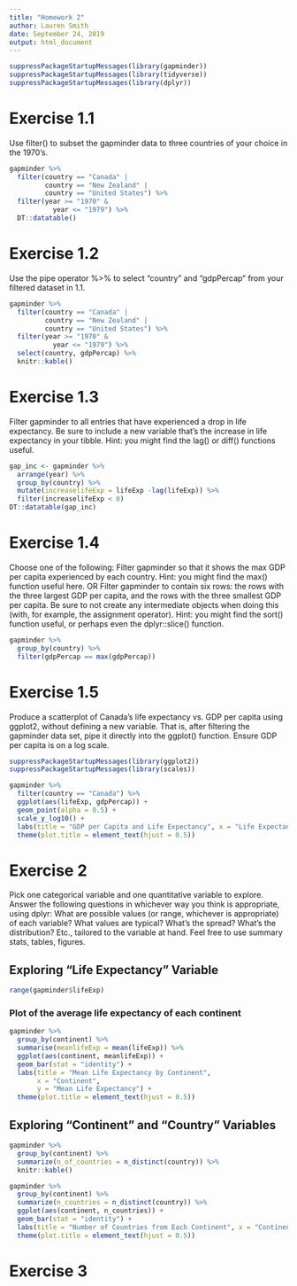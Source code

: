 ```yaml
---
title: "Homework 2"
author: Lauren Smith
date: September 24, 2019
output: html_document
---
```

```r
suppressPackageStartupMessages(library(gapminder))
suppressPackageStartupMessages(library(tidyverse))
suppressPackageStartupMessages(library(dplyr))
```


# Exercise 1.1

Use filter() to subset the gapminder data to three countries of your choice in the 1970’s.

```r
gapminder %>%
  filter(country == "Canada" | 
         country == "New Zealand" | 
         country == "United States") %>%
  filter(year >= "1970" &
           year <= "1979") %>%
  DT::datatable()
```

# Exercise 1.2

Use the pipe operator %>% to select “country” and “gdpPercap” from your filtered dataset in 1.1.

```r
gapminder %>%
  filter(country == "Canada" | 
         country == "New Zealand" | 
         country == "United States") %>%
  filter(year >= "1970" &
           year <= "1979") %>%
  select(country, gdpPercap) %>%
  knitr::kable()
```


# Exercise 1.3

Filter gapminder to all entries that have experienced a drop in life expectancy. Be sure to include a new variable that’s the increase in life expectancy in your tibble. Hint: you might find the lag() or diff() functions useful.

```r
gap_inc <- gapminder %>%
  arrange(year) %>%
  group_by(country) %>%
  mutate(increaselifeExp = lifeExp -lag(lifeExp)) %>%
  filter(increaselifeExp < 0)
DT::datatable(gap_inc)
```


# Exercise 1.4

Choose one of the following:
Filter gapminder so that it shows the max GDP per capita experienced by each country. Hint: you might find the max() function useful here.
OR
Filter gapminder to contain six rows: the rows with the three largest GDP per capita, and the rows with the three smallest GDP per capita. Be sure to not create any intermediate objects when doing this (with, for example, the assignment operator). Hint: you might find the sort() function useful, or perhaps even the dplyr::slice() function.

```r
gapminder %>%
  group_by(country) %>%
  filter(gdpPercap == max(gdpPercap))
```


# Exercise 1.5

Produce a scatterplot of Canada’s life expectancy vs. GDP per capita using ggplot2, without defining a new variable. That is, after filtering the gapminder data set, pipe it directly into the ggplot() function. Ensure GDP per capita is on a log scale.

```r
suppressPackageStartupMessages(library(ggplot2))
suppressPackageStartupMessages(library(scales))
```

```r
gapminder %>%
  filter(country == "Canada") %>%
  ggplot(aes(lifeExp, gdpPercap)) +
  geom_point(alpha = 0.5) +
  scale_y_log10() +
  labs(title = "GDP per Capita and Life Expectancy", x = "Life Expectancy", y = "Log10 of GDP per Capita") +
  theme(plot.title = element_text(hjust = 0.5))
```


# Exercise 2

Pick one categorical variable and one quantitative variable to explore. Answer the following questions in whichever way you think is appropriate, using dplyr:
What are possible values (or range, whichever is appropriate) of each variable?
What values are typical? What’s the spread? What’s the distribution? Etc., tailored to the variable at hand.
Feel free to use summary stats, tables, figures.

## Exploring "Life Expectancy" Variable
```r
range(gapminder$lifeExp)
```
### Plot of the average life expectancy of each continent
```r
gapminder %>%
  group_by(continent) %>%
  summarise(meanlifeExp = mean(lifeExp)) %>%
  ggplot(aes(continent, meanlifeExp)) +
  geom_bar(stat = "identity") +
  labs(title = "Mean Life Expectancy by Continent", 
       x = "Continent", 
       y = "Mean Life Expectancy") +
  theme(plot.title = element_text(hjust = 0.5))
```


## Exploring "Continent" and "Country" Variables

```r
gapminder %>%
  group_by(continent) %>%
  summarize(n_of_countries = n_distinct(country)) %>%
  knitr::kable()
```

```r
gapminder %>%
  group_by(continent) %>%
  summarize(n_countries = n_distinct(country)) %>%
  ggplot(aes(continent, n_countries)) +
  geom_bar(stat = "identity") +
  labs(title = "Number of Countries from Each Continent", x = "Continent", y = "Number of Countries") +
  theme(plot.title = element_text(hjust = 0.5))
```



# Exercise 3










